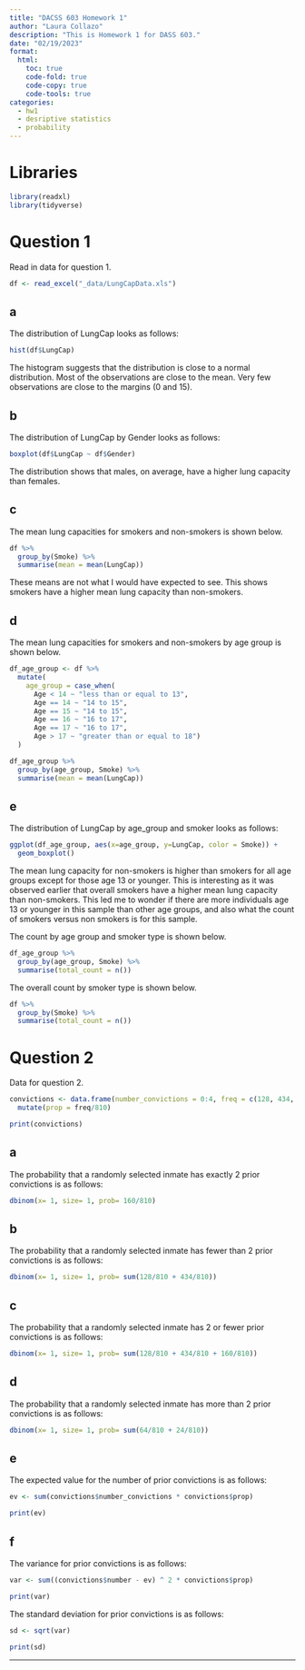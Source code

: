 ```yaml
---
title: "DACSS 603 Homework 1"
author: "Laura Collazo"
description: "This is Homework 1 for DASS 603."
date: "02/19/2023"
format:
  html:
    toc: true
    code-fold: true
    code-copy: true
    code-tools: true
categories:
  - hw1
  - desriptive statistics 
  - probability
---
```


# Libraries

```r

library(readxl)
library(tidyverse)

```

# Question 1

Read in data for question 1.

```r

df <- read_excel("_data/LungCapData.xls")

```

## a

The distribution of LungCap looks as follows:

```r

hist(df$LungCap)

```

The histogram suggests that the distribution is close to a normal distribution. Most of the observations are close to the mean. Very few observations are close to the margins (0 and 15).

## b

The distribution of LungCap by Gender looks as follows:

```r

boxplot(df$LungCap ~ df$Gender)

```
The distribution shows that males, on average, have a higher lung capacity than females.  

## c

The mean lung capacities for smokers and non-smokers is shown below.

```r

df %>% 
  group_by(Smoke) %>% 
  summarise(mean = mean(LungCap))

```

These means are not what I would have expected to see. This shows smokers have a higher mean lung capacity than non-smokers.

## d

The mean lung capacities for smokers and non-smokers by age group is shown below.

```r

df_age_group <- df %>% 
  mutate(
    age_group = case_when(
      Age < 14 ~ "less than or equal to 13",
      Age == 14 ~ "14 to 15",
      Age == 15 ~ "14 to 15",
      Age == 16 ~ "16 to 17",
      Age == 17 ~ "16 to 17",
      Age > 17 ~ "greater than or equal to 18")
  ) 

df_age_group %>%
  group_by(age_group, Smoke) %>% 
  summarise(mean = mean(LungCap))

```

## e

The distribution of LungCap by age_group and smoker looks as follows:

```r

ggplot(df_age_group, aes(x=age_group, y=LungCap, color = Smoke)) +
  geom_boxplot()

```

The mean lung capacity for non-smokers is higher than smokers for all age groups except for those age 13 or younger. This is interesting as it was observed earlier that overall smokers have a higher mean lung capacity than non-smokers. This led me to wonder if there are more individuals age 13 or younger in this sample than other age groups, and also what the count of smokers versus non smokers is for this sample. 

The count by age group and smoker type is shown below.

```r

df_age_group %>% 
  group_by(age_group, Smoke) %>% 
  summarise(total_count = n())

```

The overall count by smoker type is shown below.

```r

df %>% 
  group_by(Smoke) %>% 
  summarise(total_count = n())

```

# Question 2

Data for question 2.

```r

convictions <- data.frame(number_convictions = 0:4, freq = c(128, 434, 160, 64, 24)) %>% 
  mutate(prop = freq/810)

print(convictions)

```


## a

The probability that a randomly selected inmate has exactly 2 prior convictions is as follows:

```r

dbinom(x= 1, size= 1, prob= 160/810)

```

## b

The probability that a randomly selected inmate has fewer than 2 prior convictions is as follows:

```r

dbinom(x= 1, size= 1, prob= sum(128/810 + 434/810))

```


## c

The probability that a randomly selected inmate has 2 or fewer prior convictions is as follows:

```r

dbinom(x= 1, size= 1, prob= sum(128/810 + 434/810 + 160/810))

```


## d

The probability that a randomly selected inmate has more than 2 prior convictions is as follows:

```r

dbinom(x= 1, size= 1, prob= sum(64/810 + 24/810))

```
## e

The expected value for the number of prior convictions is as follows:

```r

ev <- sum(convictions$number_convictions * convictions$prop)

print(ev)

```

## f

The variance for prior convictions is as follows:

```r

var <- sum((convictions$number - ev) ^ 2 * convictions$prop)

print(var)

```
The standard deviation for prior convictions is as follows:

```r

sd <- sqrt(var)

print(sd)

```

---

